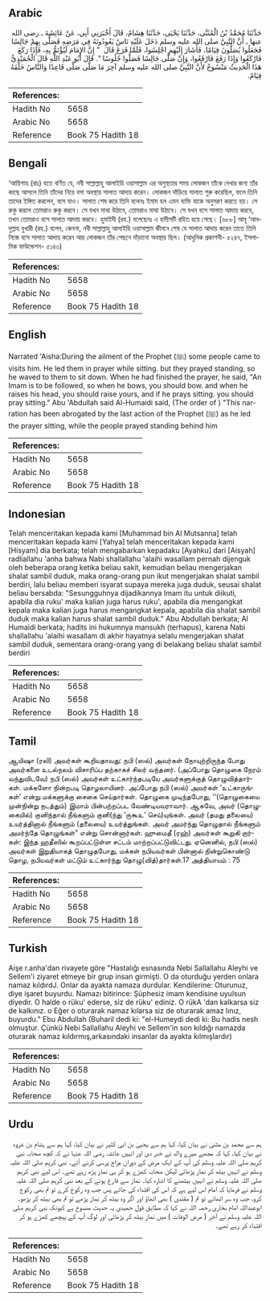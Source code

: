 ## Arabic


<div dir="rtl" lang="ar" style={{fontSize:'larger',backgroundColor:'#f8f9fa',padding:20}}>
حَدَّثَنَا مُحَمَّدُ بْنُ الْمُثَنَّى، حَدَّثَنَا يَحْيَى، حَدَّثَنَا هِشَامٌ، قَالَ أَخْبَرَنِي أَبِي، عَنْ عَائِشَةَ ـ رضى الله عنها ـ أَنَّ النَّبِيَّ صلى الله عليه وسلم دَخَلَ عَلَيْهِ نَاسٌ يَعُودُونَهُ فِي مَرَضِهِ فَصَلَّى بِهِمْ جَالِسًا فَجَعَلُوا يُصَلُّونَ قِيَامًا، فَأَشَارَ إِلَيْهِمِ اجْلِسُوا، فَلَمَّا فَرَغَ قَالَ ‏ "‏ إِنَّ الإِمَامَ لَيُؤْتَمُّ بِهِ، فَإِذَا رَكَعَ فَارْكَعُوا وَإِذَا رَفَعَ فَارْفَعُوا، وَإِنْ صَلَّى جَالِسًا فَصَلُّوا جُلُوسًا ‏"‏‏.‏ قَالَ أَبُو عَبْدِ اللَّهِ قَالَ الْحُمَيْدِيُّ هَذَا الْحَدِيثُ مَنْسُوخٌ لأَنَّ النَّبِيَّ صلى الله عليه وسلم آخِرَ مَا صَلَّى صَلَّى قَاعِدًا وَالنَّاسُ خَلْفَهُ قِيَامٌ‏.‏
</div>
<div style={{backgroundColor:'#f8f9fa',padding:20, marginBottom: 10}}><table> <thead> <tr> <th>References:</th> <th></th> </tr> </thead> <tbody><tr><td>Hadith No</td><td>5658</td></tr><tr><td>Arabic No</td><td>5658</td></tr><tr><td>Reference</td><td>Book 75 Hadith 18</td></tr></tbody></table></div>

## Bengali


<div dir="ltr" lang="bn" style={{fontSize:'larger',backgroundColor:'#f8f9fa',padding:20}}>
‘আয়িশাহ (রাঃ) হতে বর্ণিত যে, নবী সাল্লাল্লাহু আলাইহি ওয়াসাল্লাম এর অসুস্থতার সময় লোকজন তাঁকে দেখার জন্য তাঁর কাছে আসলে তিনি তাঁদের নিয়ে বসা অবস্থায় সালাত আদায় করেন। লোকজন দাঁড়িয়ে সালাত শুরু করেছিল, ফলে তিনি তাদের ইঙ্গিত করলেন, বসে যাও। সালাত শেষ করে তিনি বলেনঃ ইমাম হল এমন ব্যক্তি যাকে অনুসরণ করতে হয়। সে রুকু করলে তোমরাও রুকু করবে। সে যখন মাথা উঠাবে, তোমরাও মাথা উঠাবে। সে যখন বসে সালাত আদায় করবে, তখন তোমরাও বসে সালাত আদায় করবে। হুমাইদী (রহ.) বলেছেনঃ এ হাদীসটি রহিত হয়ে গেছে। [৬৮৮] আবূ ‘আবদুল্লাহ বুখারী (রহ.) বলেন, কেননা, নবী সাল্লাল্লাহু আলাইহি ওয়াসাল্লাম জীবনে শেষ যে সালাত আদায় করেন তাতে তিনি নিজে বসে সালাত আদায় করেন আর লোকজন তাঁর পেছনে দাঁড়ানো অবস্থায় ছিল। (আধুনিক প্রকাশনী- ৫২৪৭, ইসলামিক ফাউন্ডেশন- ৫১৪৩)
</div>
<div style={{backgroundColor:'#f8f9fa',padding:20, marginBottom: 10}}><table> <thead> <tr> <th>References:</th> <th></th> </tr> </thead> <tbody><tr><td>Hadith No</td><td>5658</td></tr><tr><td>Arabic No</td><td>5658</td></tr><tr><td>Reference</td><td>Book 75 Hadith 18</td></tr></tbody></table></div>

## English


<div dir="ltr" lang="en" style={{fontSize:'larger',backgroundColor:'#f8f9fa',padding:20}}>
Narrated 'Aisha:During the ailment of the Prophet (ﷺ) some people came to visits him. He led them in prayer while sitting. but they prayed standing, so he waved to them to sit down. When he had finished the prayer, he said, "An Imam is to be followed, so when he bows, you should bow. and when he raises his head, you should raise yours, and if he prays sitting. you should pray sitting." Abu 'Abdullah said Al-Humaidi said, (The order of ) "This narration has been abrogated by the last action of the Prophet (ﷺ) as he led the prayer sitting, while the people prayed standing behind him
</div>
<div style={{backgroundColor:'#f8f9fa',padding:20, marginBottom: 10}}><table> <thead> <tr> <th>References:</th> <th></th> </tr> </thead> <tbody><tr><td>Hadith No</td><td>5658</td></tr><tr><td>Arabic No</td><td>5658</td></tr><tr><td>Reference</td><td>Book 75 Hadith 18</td></tr></tbody></table></div>

## Indonesian


<div dir="ltr" lang="id" style={{fontSize:'larger',backgroundColor:'#f8f9fa',padding:20}}>
Telah menceritakan kepada kami [Muhammad bin Al Mutsanna] telah menceritakan kepada kami [Yahya] telah menceritakan kepada kami [Hisyam] dia berkata; telah mengabarkan kepadaku [Ayahku] dari [Aisyah] radliallahu 'anha bahwa Nabi shallallahu 'alaihi wasallam pernah dijenguk oleh beberapa orang ketika beliau sakit, kemudian beliau mengerjakan shalat sambil duduk, maka orang-orang pun ikut mengerjakan shalat sambil berdiri, lalu beliau memberi isyarat supaya mereka juga duduk, seusai shalat beliau bersabda: "Sesungguhnya dijadikannya Imam itu untuk diikuti, apabila dia ruku' maka kalian juga harus ruku', apabila dia mengangkat kepala maka kalian juga harus mengangkat kepala, apabila dia shalat sambil duduk maka kalian harus shalat sambil duduk." Abu Abdullah berkata; Al Humaidi berkata; hadits ini hukumnya mansukh (terhapus), karena Nabi shallallahu 'alaihi wasallam di akhir hayatnya selalu mengerjakan shalat sambil duduk, sementara orang-orang yang di belakang beliau shalat sambil berdiri
</div>
<div style={{backgroundColor:'#f8f9fa',padding:20, marginBottom: 10}}><table> <thead> <tr> <th>References:</th> <th></th> </tr> </thead> <tbody><tr><td>Hadith No</td><td>5658</td></tr><tr><td>Arabic No</td><td>5658</td></tr><tr><td>Reference</td><td>Book 75 Hadith 18</td></tr></tbody></table></div>

## Tamil


<div dir="ltr" lang="ta" style={{fontSize:'larger',backgroundColor:'#f8f9fa',padding:20}}>
ஆயிஷா (ரலி) அவர்கள் கூறியதாவது: நபி (ஸல்) அவர்கள் நோயுற்றிருந்த போது அவர்களை உடல்நலம் விசாரிப்ப தற்காகச் சிலர் வந்தனர். (அப்போது தொழுகை நேரம் வந்துவிடவே) நபி (ஸல்) அவர்கள் உட்கார்ந்தபடியே அவர்களுக்குத் தொழுவித்தார்கள். மக்களோ நின்றபடி தொழலாயினர். அப்போது நபி (ஸல்) அவர்கள் ‘உட்காருங்கள்’ என்று மக்களுக்கு சைகை செய்தார்கள். தொழுகை முடிந்தபோது, ‘‘(தொழுகையை முன்நின்று நடத்தும்) இமாம் பின்பற்றப்பட வேண்டியவராவார். ஆகவே, அவர் (தொழுகையில்) குனிந்தால் நீங்களும் குனி(ந்து ‘ருகூஉ’ செய்)யுங்கள். அவர் (தமது தலையை) உயர்த்தினால் நீங்களும் (தலையை) உயர்த்துங்கள். அவர் அமர்ந்து தொழுதால் நீங்களும் அமர்ந்தே தொழுங்கள்” என்று சொன்னார்கள். ஹுமைதீ (ரஹ்) அவர்கள் கூறுகி றார்கள்: இந்த ஹதீஸில் கூறப்பட்டுள்ள சட்டம் மாற்றப்பட்டுவிட்டது. ஏனெனில், நபி (ஸல்) அவர்கள் இறுதியாகத் தொழுதபோது, மக்கள் நபியவர்கள் பின்னால் நின்றுகொண்டு தொழ, நபியவர்கள் மட்டும் உட்கார்ந்து தொழு(வித்)தார்கள்.17 அத்தியாயம் : 75
</div>
<div style={{backgroundColor:'#f8f9fa',padding:20, marginBottom: 10}}><table> <thead> <tr> <th>References:</th> <th></th> </tr> </thead> <tbody><tr><td>Hadith No</td><td>5658</td></tr><tr><td>Arabic No</td><td>5658</td></tr><tr><td>Reference</td><td>Book 75 Hadith 18</td></tr></tbody></table></div>

## Turkish


<div dir="ltr" lang="tr" style={{fontSize:'larger',backgroundColor:'#f8f9fa',padding:20}}>
Aişe r.anha'dan rivayete göre "Hastalığı esnasında Nebi Sallallahu Aleyhi ve Sellem'i ziyaret etmeye bir grup insan girmişti. O da oturduğu yerden onlara namaz kıldırdJ. Onlar da ayakta namaza durdular. Kendilerine: Oturunuz, diye işaret buyurdu. Namazı bitirince: Şüphesiz imam kendisine uyulsun diyedir. O halde o rüku' ederse, siz de rüku' ediniz. O rükA 'dan kalkarsa siz de kalkınız. o Eğer o oturarak namaz kılarsa siz de oturarak amaz lınız, buyurdu." Ebu Abdullah (Buharil dedi ki: "el-Humeydi dedi ki: Bu hadis nesh olmuştur. Çünkü Nebi Sallallahu Aleyhi ve Sellem'in son kıldığı namazda oturarak namaz kıldırmış,arkasındaki insanlar da ayakta kılmışlardır)
</div>
<div style={{backgroundColor:'#f8f9fa',padding:20, marginBottom: 10}}><table> <thead> <tr> <th>References:</th> <th></th> </tr> </thead> <tbody><tr><td>Hadith No</td><td>5658</td></tr><tr><td>Arabic No</td><td>5658</td></tr><tr><td>Reference</td><td>Book 75 Hadith 18</td></tr></tbody></table></div>

## Urdu


<div dir="rtl" lang="ur" style={{fontSize:'larger',backgroundColor:'#f8f9fa',padding:20}}>
ہم سے محمد بن مثنیٰ نے بیان کیا، کہا ہم سے یحییٰ بن ابی کثیر نے بیان کیا، کہا ہم سے ہشام بن عروہ نے بیان کیا، کہا کہ مجھے میرے والد نے خبر دی اور انہیں عائشہ رضی اللہ عنہا نے کہ کچھ صحابہ نبی کریم صلی اللہ علیہ وسلم کی آپ کے ایک مرض کے دوران مزاج پرسی کرنے آئے۔ نبی کریم صلی اللہ علیہ وسلم نے انہیں بیٹھ کر نماز پڑھائی لیکن صحابہ کھڑے ہو کر ہی نماز پڑھ رہے تھے۔ اس لیے نبی کریم صلی اللہ علیہ وسلم نے انہیں بیٹھنے کا اشارہ کیا۔ نماز سے فارغ ہونے کے بعد نبی کریم صلی اللہ علیہ وسلم نے فرمایا کہ امام اس لیے ہے کہ اس کی اقتداء کی جائے پس جب وہ رکوع کرے تو تم بھی رکوع کرو، جب وہ سر اٹھائے تو تم ( مقتدی ) بھی اٹھاؤ اور اگر وہ بیٹھ کر نماز پڑھے تو تم بھی بیٹھ کر پڑھو۔ ابوعبداللہ امام بخاری رحمہ اللہ نے کہا کہ مطابق قول حمیدی یہ حدیث منسوخ ہے کیونکہ نبی کریم صلی اللہ علیہ وسلم نے آخر ( مرض الوفات ) میں نماز بیٹھ کر پڑھائی اور لوگ آپ کے پیچھے کھڑے ہو کر اقتداء کر رہے تھے۔
</div>
<div style={{backgroundColor:'#f8f9fa',padding:20, marginBottom: 10}}><table> <thead> <tr> <th>References:</th> <th></th> </tr> </thead> <tbody><tr><td>Hadith No</td><td>5658</td></tr><tr><td>Arabic No</td><td>5658</td></tr><tr><td>Reference</td><td>Book 75 Hadith 18</td></tr></tbody></table></div>